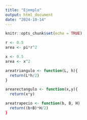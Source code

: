 ```yaml
---
title: "Ejemplo"
output: html_document
date: "2024-10-14"
---
```


```r
knitr::opts_chunk$set(echo = TRUE)
```

```r
r <- 0.5
area <- pi*r^2
```
```r
x <- 0.5
area <- x^2
```
```r
areatriangulo <- function(L, h){
  return(L*h/2)
}
```
```r
arearectangulo <- function(x,y){
  return(x*y)
```


```r
areatrapecio <- function(b, B, H)
  return((b+B)*H/2)
}
```


